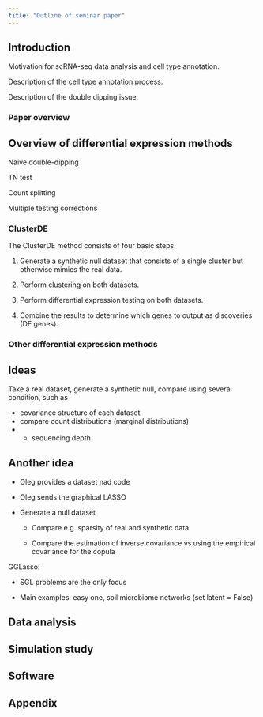 ```yaml
---
title: "Outline of seminar paper"
---
```


## Introduction

Motivation for scRNA-seq data analysis and cell type annotation.

Description of the cell type annotation process.

Description of the double dipping issue.

### Paper overview

## Overview of differential expression methods

Naive double-dipping

TN test

Count splitting

Multiple testing corrections

### ClusterDE

The ClusterDE method consists of four basic steps.

1. Generate a synthetic null dataset that consists of a single cluster but otherwise mimics the real data.

2. Perform clustering on both datasets.

3. Perform differential expression testing on both datasets.

4. Combine the results to determine which genes to output as discoveries (DE genes).

### Other differential expression methods

## Ideas

Take a real dataset, generate a synthetic null, compare using several condition, such as

- covariance structure of each dataset
- compare count distributions (marginal distributions)
- * sequencing depth

## Another idea

- Oleg provides a dataset nad code

- Oleg sends the graphical LASSO

- Generate a null dataset

  - Compare e.g. sparsity of real and synthetic data
  
  - Compare the estimation of inverse covariance vs using the empirical covariance for the copula
  
GGLasso:

- SGL problems are the only focus

- Main examples: easy one, soil microbiome networks (set latent = False)

## Data analysis

## Simulation study

## Software

## Appendix